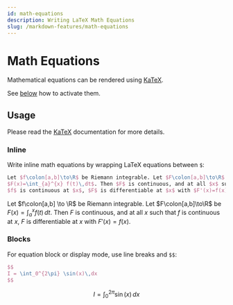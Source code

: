 ```yaml
---
id: math-equations
description: Writing LaTeX Math Equations
slug: /markdown-features/math-equations
---
```


# Math Equations


Mathematical equations can be rendered using [KaTeX](https://katex.org).

See [below](#configuration) how to activate them.

## Usage

Please read the [KaTeX](https://katex.org) documentation for more details.

### Inline

Write inline math equations by wrapping LaTeX equations between `$`:

```latex
Let $f\colon[a,b]\to\R$ be Riemann integrable. Let $F\colon[a,b]\to\R$ be
$F(x)=\int_{a}^{x} f(t)\,dt$. Then $F$ is continuous, and at all $x$ such that
$f$ is continuous at $x$, $F$ is differentiable at $x$ with $F'(x)=f(x)$.
```

<BrowserWindow>

Let $f\colon[a,b] \to \R$ be Riemann integrable. Let $F\colon[a,b]\to\R$ be $F(x)=
\int_{a}^{x} f(t)\,dt$. Then $F$ is continuous, and at all $x$ such that $f$ is continuous at $x$, $F$ is differentiable at $x$ with $F'(x)=f(x)$.

</BrowserWindow>

### Blocks

For equation block or display mode, use line breaks and `$$`:

```latex
$$
I = \int_0^{2\pi} \sin(x)\,dx
$$
```

<BrowserWindow>

$$
I = \int_0^{2\pi} \sin(x)\,dx
$$

</BrowserWindow>
